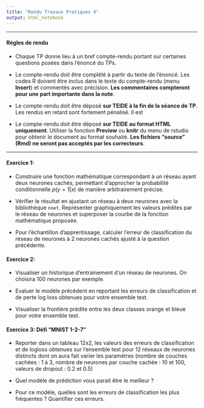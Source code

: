 ```yaml
---
title: "Rendu Travaux Pratiques 4"
output: html_notebook
---
```


** **

#### Règles de rendu

* Chaque TP donne lieu à un bref compte-rendu portant sur certaines questions posées dans l'énoncé du TPs.

* Le compte-rendu doit être complété à partir du texte de l'énoncé. Les codes R doivent être inclus dans le texte du compte-rendu (menu **Insert**) et commentés avec précision. **Les commentaires compteront pour une part importante dans la note**.

* Le compte-rendu doit être déposé **sur TEIDE à la fin de la séance de TP**. Les rendus en retard sont fortement pénalisé. Il est 

* Le compte-rendu doit être déposé **sur TEIDE au format HTML uniquement**. Utiliser la fonction **Preview** ou **knitr** du menu de rstudio pour obtenir le document au format souhaité. **Les fichiers "source" (Rmd) ne seront pas acceptés par les correcteurs**.
 


** **


#### Exercice 1:  

* Construire une fonction mathématique correspondant à un réseau ayant deux neurones cachés, permettant d'approcher la probabilité conditionnelle $p(y=1|x)$ de manière arbitrairement précise.

* Vérifier le résultat en ajustant un réseau à deux neurones avec la bibliothèque `nnet`. Représenter graphiquement les valeurs prédites par le réseau de neurones et superposer la courbe de la fonction mathématique proposée.

*  Pour l'échantillon d'apprentissage, calculer l'erreur de classification du réseau de neurones à 2 neurones cachés ajusté à la question précédente.

#### Exercice 2: 

* Visualiser un historique d'entrainement d'un réseau de neurones. On choisira 100 neurones par exemple.

* Evaluer le modèle précédent en reportant les erreurs de classification et de perte log loss obtenues pour votre ensemble test.

* Visualiser la frontière prédite entre les deux classes orange et bleue pour votre ensemble test.


#### Exercice 3:  Défi "MNIST 1-2-7" 

* Reporter dans un tableau 12x2, les valeurs des erreurs de classification et de logloss obtenues sur l'ensemble test pour 12 réseaux de neurones distincts dont on aura fait varier les paramètres (nombre de couches cachées : 1 à 3, nombre de neurones par couche cachée : 10 et 100, valeurs de dropout : 0.2 et 0.5)


* Quel modèle de prédiction vous parait être le meilleur ? 

* Pour ce modèle, quelles sont les erreurs de classification les plus fréquentes ? Quantifier ces erreurs.



